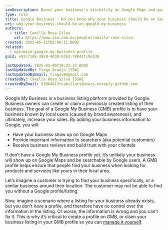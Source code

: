 ```yaml
---
seoDescription: Boost your business's visibility on Google Maps and gain customer trust with authentic reviews using Google My Business.
type: rule
title: Google Business - Do you know why your business should be on Google Business?
uri: why-your-business-should-be-on-google-my-business
authors:
  - title: Camilla Rosa Silva
    url: https://www.ssw.com.au/people/camilla-rosa-silva
created: 2022-05-11T02:08:11.000Z
related:
  - optimize-google-my-business-profile
guid: e92c71d8-38a9-4d30-b363-78841fc9a538

lastUpdated: 2025-03-06T19:33:37.000Z
lastUpdatedBy: Tiago Araújo [SSW]
lastUpdatedByEmail: tiagov8@gmail.com
createdBy: Camilla Rosa Silva [SSW]
createdByEmail: 53064613+camillars@users.noreply.github.com
---
```


Google My Business is a business listing platform provided by Google. Business owners can create or claim a previously created listing of their business.
The goal of a Google My Business (GMB) profile is to have your business known by local users (caused by brand awareness), and ultimately, increase your sales.
By adding your business information to Google, you will:

* Have your business show up on Google Maps
* Provide important information to searchers (aka potential customers)
* Receive business reviews and build trust with your clientele

If don’t have a Google My Business profile yet, it’s unlikely your business will show up on Google Maps and be searchable by Google users. A GMB profile helps ensure that people find your business when looking for products and services like yours in their local area.

Let’s imagine a customer is trying to find your business specifically, or a similar business around their location. The customer may not be able to find you without a Google profile/listing.

Now, imagine a scenario where a listing for your business already exists, but you don’t have a profile, and therefore have no control over the information in the listing. Or worse, the information is wrong and you can’t fix it. This is why it’s critical to create a profile on GMB, or claim your business listing in your GMB profile so you can [manage it yourself](/optimize-google-my-business-profile).
